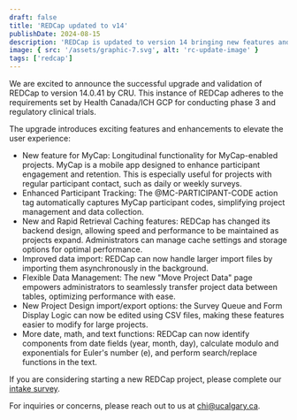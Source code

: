 ```yaml
---
draft: false
title: 'REDCap updated to v14'
publishDate: 2024-08-15
description: 'REDCap is updated to version 14 bringing new features and enhancements to elevate the user experience'
image: { src: '/assets/graphic-7.svg', alt: 'rc-update-image' }
tags: ['redcap']
---
```


We are excited to announce the successful upgrade and validation of REDCap to version 14.0.41 by CRU. This instance of REDCap adheres to the requirements set by Health Canada/ICH GCP for conducting phase 3 and regulatory clinical trials.

The upgrade introduces exciting features and enhancements to elevate the user experience:

- New feature for MyCap: Longitudinal functionality for MyCap-enabled projects. MyCap is a mobile app designed to enhance participant engagement and retention. This is especially useful for projects with regular participant contact, such as daily or weekly surveys.
- Enhanced Participant Tracking: The @MC-PARTICIPANT-CODE action tag automatically captures MyCap participant codes, simplifying project management and data collection.
- New and Rapid Retrieval Caching features: REDCap has changed its backend design, allowing speed and performance to be maintained as projects expand. Administrators can manage cache settings and storage options for optimal performance.
- Improved data import: REDCap can now handle larger import files by importing them asynchronously in the background.
- Flexible Data Management: The new "Move Project Data" page empowers administrators to seamlessly transfer project data between tables, optimizing performance with ease.
- New Project Design import/export options: the Survey Queue and Form Display Logic can now be edited using CSV files, making these features easier to modify for large projects.
- More date, math, and text functions: REDCap can now identify components from date fields (year, month, day), calculate modulo and exponentials for Euler's number (e), and perform search/replace functions in the text.

If you are considering starting a new REDCap project, please complete our [intake survey](https://redcap.ucalgary.ca/surveys/?s=7L49EPE94D).

For inquiries or concerns, please reach out to us at chi@ucalgary.ca.
